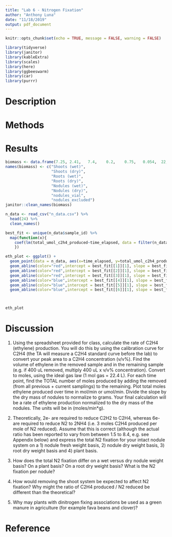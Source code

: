 ```yaml
---
title: "Lab 6 - Nitrogen Fixation"
author: "Anthony Luna"
date: "11/18/2019"
output: pdf_document
---
```


```r
knitr::opts_chunk$set(echo = TRUE, message = FALSE, warning = FALSE)
```
```r
library(tidyverse)
library(janitor)
library(kableExtra)
library(scales)
library(here)
library(ggbeeswarm)
library(car)
library(purrr)
```

# Description
# Methods
# Results

```r
biomass <- data.frame(7.25,	2.41,	7.4,	0.2,	0.75,	0.054,	22,	11)
names(biomass) <- c("Shoots (wet)",
                    "Shoots (dry)",
                    "Roots (wet)",
                    "Roots (dry)",
                    "Nodules (wet)",
                    "Nodules (dry)",
                    "nodules_vial",
                    "nodules_excluded")
janitor::clean_names(biomass)
```

```r
n_data <- read_csv("n_data.csv") %>% 
  head(24) %>% 
  clean_names()

best_fit <- unique(n_data$sample_id) %>% 
  map(function(x){
    coef(lm(total_umol_c2h4_produced~time_elapsed, data = filter(n_data, sample_id == x)))
    })

eth_plot <- ggplot() +
  geom_point(data = n_data, aes(x=time_elapsed, y=total_umol_c2h4_produced, group = sample_id, color = plant_name))+
  geom_abline(color="red",intercept = best_fit[[1]][1], slope = best_fit[[1]][2])+
  geom_abline(color="red",intercept = best_fit[[2]][1], slope = best_fit[[2]][2])+
  geom_abline(color="red",intercept = best_fit[[3]][1], slope = best_fit[[3]][2])+
  geom_abline(color="blue",intercept = best_fit[[4]][1], slope = best_fit[[4]][2])+
  geom_abline(color="blue",intercept = best_fit[[5]][1], slope = best_fit[[5]][2])+
  geom_abline(color="blue",intercept = best_fit[[6]][1], slope = best_fit[[6]][2])



eth_plot
```


# Discussion

1.	Using the spreadsheet provided for class, calculate the rate of C2H4 (ethylene) production.  You will do this by using the calibration curve for C2H4 (the TA will measure a C2H4 standard curve before the lab) to convert your peak area to a C2H4 concentration (v/v%). Find the volume of ethylene in the removed sample and in the remaining sample (e.g. if 400 uL removed, multiply 400 uL x v/v% concentration).  Convert to moles, using the ideal gas law (1 mol gas = 22.4 L). For each time point, find the TOTAL number of moles produced by adding the removed (from all previous + current samplings) to the remaining.  Plot total moles ethylene produced over time in mol/min or umol/min. Divide the slope by the dry mass of nodules to normalize to grams. Your final calculation will be a rate of ethylene production normalized to the dry mass of the nodules. The units will be in (moles/min*g).

2. Theoretically, 2e- are required to reduce C2H2 to C2H4, whereas 6e- are required to reduce N2 to 2NH4 (i.e. 3 moles C2H4 produced per mole of N2 reduced).  Assume that this is correct (although the actual ratio has been reported to vary from between 1.5 to 8.4, e.g. see Appendix below) and express the total N2 fixation for your intact nodule system on a 1) nodule fresh weight basis, 2) nodule dry weight basis, 3) root dry weight basis and 4) plant basis.

3. How does the total N2 fixation differ on a wet versus dry nodule weight basis?  On a plant basis? On a root dry weight basis? What is the N2 fixation per nodule?

4.  How would removing the shoot system be expected to affect N2 fixation?  Why might the ratio of C2H4 produced / N2 reduced be different than the theoretical?

5.  Why may plants with dinitrogen fixing associations be used as a green manure in agriculture (for example fava beans and clover)?


# Reference